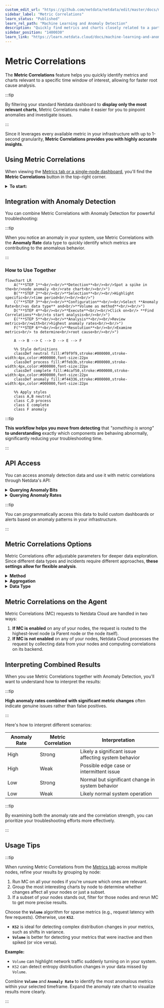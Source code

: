 ```yaml
---
custom_edit_url: "https://github.com/netdata/netdata/edit/master/docs/metric-correlations.md"
sidebar_label: "Metric Correlations"
learn_status: "Published"
learn_rel_path: "Machine Learning and Anomaly Detection"
description: "Quickly find metrics and charts closely related to a particular timeframe of interest anywhere in your infrastructure to discover the root cause faster."
sidebar_position: "1400030"
learn_link: "https://learn.netdata.cloud/docs/machine-learning-and-anomaly-detection/metric-correlations"
---
```


# Metric Correlations

The **Metric Correlations** feature helps you quickly identify metrics and charts relevant to a specific time window of interest, allowing for faster root cause analysis.

:::tip

By filtering your standard Netdata dashboard to **display only the most relevant charts**, Metric Correlations make it easier for you to pinpoint anomalies and investigate issues.

:::

Since it leverages every available metric in your infrastructure with up to 1-second granularity, **Metric Correlations provides you with highly accurate insights**.

## Using Metric Correlations

When viewing the [Metrics tab or a single-node dashboard](/docs/dashboards-and-charts/tabs/metrics), you'll find the **Metric Correlations** button in the top-right corner.

<details>
<summary><strong>To start:</strong></summary><br/>

1. Click **Metric Correlations**.
2. Highlight a selection of metrics on a single chart. **The selected timeframe must be at least 15 seconds**.
3. The menu displays details about your selected area and reference baseline. Metric Correlations compares your highlighted window to a reference baseline, which is four times its length and precedes it immediately.
4. Click **Find Correlations**.

:::note

This button is only active if you've selected a valid timeframe.

:::

5. **The process evaluates all your available metrics and returns a filtered Netdata dashboard** showing only the most changed metrics between the baseline and your highlighted window.
6. If needed, select another window and press **Find Correlations** again to refine your analysis.

</details>

## Integration with Anomaly Detection

You can combine Metric Correlations with Anomaly Detection for powerful troubleshooting:

:::tip

When you notice an anomaly in your system, use Metric Correlations with the **Anomaly Rate** data type to quickly identify which metrics are contributing to the anomalous behavior.

:::

### How to Use Together

```mermaid
flowchart LR
    A("**STEP 1**<br/><br/>**Detection**<br/><br/>Spot a spike in the<br/>node anomaly <br/>rate chart<br/><br/>")
    B("**STEP 2**<br/><br/>**Selection**<br/><br/>Highlight specific<br/>time period<br/><br/><br/>")
    C("**STEP 3**<br/><br/>**Configuration**<br/><br/>Select **Anomaly Rate<br/>as data type** and<br/>**Volume as method**<br/><br/>")
    D("**STEP 4**<br/><br/>**Execute**<br/><br/>Click on<br/> **Find Correlations**<br/>to start analysis<br/><br/>")
    E("**STEP 5**<br/><br/>**Analysis**<br/><br/>Review metrics<br/>with<br/>highest anomaly rates<br/><br/>")
    F("**STEP 6**<br/><br/>**Resolution**<br/><br/>Examine metrics<br/> to determine<br/>root cause<br/><br/>")
    
    A --> B --> C --> D --> E --> F
    
    %% Style definitions
    classDef neutral fill:#f9f9f9,stroke:#000000,stroke-width:4px,color:#000000,font-size:22px
    classDef process fill:#ffeb3b,stroke:#000000,stroke-width:4px,color:#000000,font-size:22px
    classDef complete fill:#4caf50,stroke:#000000,stroke-width:4px,color:#000000,font-size:22px
    classDef anomaly fill:#f44336,stroke:#000000,stroke-width:4px,color:#000000,font-size:22px
    
    %% Apply styles
    class A,B neutral
    class C,D process
    class E complete
    class F anomaly
```

:::tip

**This workflow helps you move from detecting** that *"something is wrong"* **to understanding** exactly which components are behaving abnormally, significantly reducing your troubleshooting time.

:::

## API Access

You can access anomaly detection data and use it with metric correlations through Netdata's API:

<details>
<summary><strong>Querying Anomaly Bits</strong></summary><br/>

To get the anomaly bits for any metric, add the `options=anomaly-bit` parameter to your API query:

```
https://your-netdata-node/api/v1/data?chart=system.cpu&dimensions=user&after=-60&options=anomaly-bit
```

Sample response:

```json
{
  "labels": [
    "time",
    "user"
  ],
  "data": [
    [
      1684852570,
      0
    ],
    [
      1684852569,
      0
    ],
    [
      1684852568,
      0
    ],
    [
      1684852567,
      0
    ],
    [
      1684852566,
      0
    ],
    [
      1684852565,
      0
    ],
    [
      1684852564,
      0
    ],
    [
      1684852563,
      0
    ],
    [
      1684852562,
      0
    ],
    [
      1684852561,
      0
    ]
  ]
}
```

</details>

<details>
<summary><strong>Querying Anomaly Rates</strong></summary><br/>

For anomaly rates over a time window, use the same parameter but with aggregated data:

```
https://your-netdata-node/api/v1/data?chart=system.cpu&dimensions=user&after=-600&before=0&points=10&options=anomaly-bit
```

Sample response showing the percentage of time each metric was anomalous:

```json
{
  "labels": [
    "time",
    "user"
  ],
  "data": [
    [
      1684852770,
      0
    ],
    [
      1684852710,
      20
    ],
    [
      1684852650,
      0
    ],
    [
      1684852590,
      10
    ],
    [
      1684852530,
      0
    ],
    [
      1684852470,
      0
    ],
    [
      1684852410,
      30
    ],
    [
      1684852350,
      0
    ],
    [
      1684852290,
      0
    ],
    [
      1684852230,
      0
    ]
  ]
}
```

</details>

:::tip

You can programmatically access this data to build custom dashboards or alerts based on anomaly patterns in your infrastructure.

:::

## Metric Correlations Options

Metric Correlations offer adjustable parameters for deeper data exploration. Since different data types and incidents require different approaches, **these settings allow for flexible analysis**.

<details>
<summary><strong>Method</strong></summary><br/>

Two algorithms are available for scoring metrics based on changes between the baseline and highlight windows:

* **`KS2` (Kolmogorov-Smirnov Test)**: A statistical method comparing distributions between the highlighted and baseline windows to detect significant changes. [Implementation details](https://github.com/netdata/netdata/blob/d917f9831c0a1638ef4a56580f321eb6c9a88037/database/metric_correlations.c#L212).
* **`Volume`**: A heuristic approach based on percentage change in averages, designed to handle edge cases. [Implementation details](https://github.com/netdata/netdata/blob/d917f9831c0a1638ef4a56580f321eb6c9a88037/database/metric_correlations.c#L516).

</details>

<details>
<summary><strong>Aggregation</strong></summary><br/>

To accommodate different window lengths, Netdata aggregates your raw data as needed. The default aggregation method is `Average`, but you can also choose `Median`, `Min`, `Max`, or `Stddev`.
</details>

<details>
<summary><strong>Data Type</strong></summary><br/>

Netdata assigns an [Anomaly Bit](https://github.com/netdata/netdata/tree/master/src/ml#anomaly-bit) to each of your metrics in real-time, flagging whether it deviates significantly from normal behavior. You can analyze either raw data or anomaly rates:

* **`Metrics`**: Runs Metric Correlations on your raw metric values.
* **`Anomaly Rate`**: Runs Metric Correlations on anomaly rates for each of your metrics.

</details>

## Metric Correlations on the Agent

Metric Correlations (MC) requests to Netdata Cloud are handled in two ways:

1. **If MC is enabled** on any of your nodes, the request is routed to the highest-level node (a Parent node or the node itself).
2. **If MC is not enabled** on any of your nodes, Netdata Cloud processes the request by collecting data from your nodes and computing correlations on its backend.

## Interpreting Combined Results

When you use Metric Correlations together with Anomaly Detection, you'll want to understand how to interpret the results:

:::tip

**High anomaly rates combined with significant metric changes** often indicate genuine issues rather than false positives.

:::

Here's how to interpret different scenarios:

| Anomaly Rate | Metric Correlation | Interpretation                                       |
|--------------|--------------------|------------------------------------------------------|
| High         | Strong             | Likely a significant issue affecting system behavior |
| High         | Weak               | Possible edge case or intermittent issue             |
| Low          | Strong             | Normal but significant change in system behavior     |
| Low          | Weak               | Likely normal system operation                       |

:::tip

By examining both the anomaly rate and the correlation strength, you can prioritize your troubleshooting efforts more effectively.

:::

## Usage Tips

:::tip

When running Metric Correlations from the [Metrics tab](/docs/dashboards-and-charts/tabs/metrics) across multiple nodes, refine your results by grouping by node:

1. Run MC on all your nodes if you're unsure which ones are relevant.
2. Group the most interesting charts by node to determine whether changes affect all your nodes or just a subset.
3. If a subset of your nodes stands out, filter for those nodes and rerun MC to get more precise results.

Choose the **`Volume`** algorithm for sparse metrics (e.g., request latency with few requests). Otherwise, use **`KS2`**.

- **`KS2`** is ideal for detecting complex distribution changes in your metrics, such as shifts in variance.
- **`Volume`** is better for detecting your metrics that were inactive and then spiked (or vice versa).

**Example:**

- `Volume` can highlight network traffic suddenly turning on in your system.
- `KS2` can detect entropy distribution changes in your data missed by `Volume`.

Combine **`Volume`** and **`Anomaly Rate`** to identify the most anomalous metrics within your selected timeframe. Expand the anomaly rate chart to visualize results more clearly.

:::
